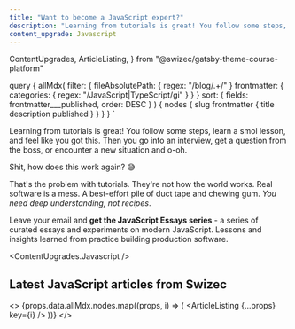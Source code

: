 ```yaml
---
title: "Want to become a JavaScript expert?"
description: "Learning from tutorials is great! You follow some steps, learn a smol lesson, and feel like you got this. Then you go into an interview, get a question from the boss, or encounter a new situation and o-oh."
content_upgrade: Javascript
---
```


  ContentUpgrades,
  ArticleListing,
} from "@swizec/gatsby-theme-course-platform"

  query {
    allMdx(
      filter: {
        fileAbsolutePath: { regex: "/blog/.+/" }
        frontmatter: { categories: { regex: "/JavaScript|TypeScript/gi" } }
      }
      sort: { fields: frontmatter___published, order: DESC }
    ) {
      nodes {
        slug
        frontmatter {
            title
            description
            published
        }
      }
    }
  }
`

Learning from tutorials is great! You follow some steps, learn a smol lesson, and feel like you got this. Then you go into an interview, get a question from the boss, or encounter a new situation and o-oh.

Shit, how does this work again? 😅

That's the problem with tutorials. They're not how the world works. Real software is a mess. A best-effort pile of duct tape and chewing gum. _You need deep understanding, not recipes_.

Leave your email and **get the JavaScript Essays series** - a series of curated essays and experiments on modern JavaScript. Lessons and insights learned from practice building production software.

<ContentUpgrades.Javascript />

## Latest JavaScript articles from Swizec

<>
  {props.data.allMdx.nodes.map((props, i) => (
    <ArticleListing {...props} key={i} />
  ))}
</>
